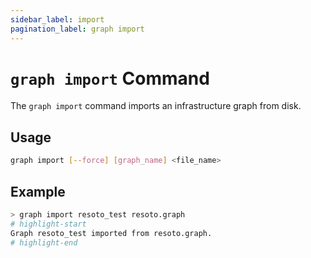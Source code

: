 ```yaml
---
sidebar_label: import
pagination_label: graph import
---
```


# `graph import` Command

The `graph import` command imports an infrastructure graph from disk.

## Usage

```bash
graph import [--force] [graph_name] <file_name>
```

## Example

```bash
> graph import resoto_test resoto.graph
# highlight-start
Graph resoto_test imported from resoto.graph.
# highlight-end
```
